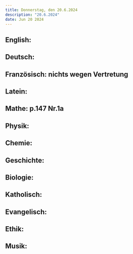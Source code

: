```yaml
---
title: Donnerstag, den 20.6.2024
description: "20.6.2024"
date: Jun 20 2024
---
```


## English: 
## Deutsch: 
## Französisch: nichts wegen Vertretung
## Latein: 
## Mathe: p.147 Nr.1a
## Physik: 
## Chemie: 
## Geschichte: 
## Biologie: 
## Katholisch: 
## Evangelisch: 
## Ethik: 
## Musik: 